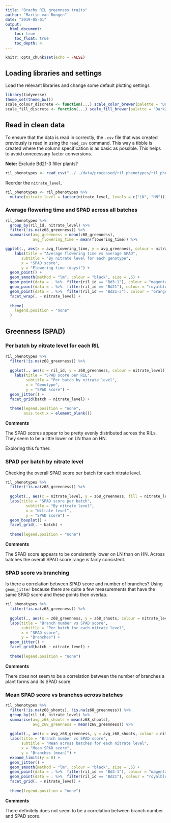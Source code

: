 ```yaml
---
title: "Brachy RIL greenness traits"
author: "Martin van Rongen"
date: "2019-05-01"
output:
  html_document:
    toc: true
    toc_float: true
    toc_depth: 4
---
```


```r
knitr::opts_chunk$set(echo = FALSE)
```

## Loading libraries and settings

Load the relevant libraries and change some default plotting settings

```r
library(tidyverse)
theme_set(theme_bw())
scale_colour_discrete <- function(...) scale_color_brewer(palette = "Dark2")
scale_fill_discrete <- function(...) scale_fill_brewer(palette = "Dark2")
```

## Read in clean data

To ensure that the data is read in correctly, the `.csv` file that was created previously is read in using the `read_csv` command. This way a tibble is created where the column specification is as basic as possible. This helps to avoid unnecessary factor conversions.

**Note:** Exclude Bd21-3 filler plants?

```r
ril_phenotypes <- read_csv("../../data/processed/ril_phenotypes/ril_phenotypic_data.csv")
```

Reorder the `nitrate_level`.

```r
ril_phenotypes <- ril_phenotypes %>%
  mutate(nitrate_level = factor(nitrate_level, levels = c("LN", "HN")))
```

### Average flowering time and SPAD across all batches

```r
ril_phenotypes %>%
  group_by(ril_id, nitrate_level) %>% 
  filter(!is.na(z68_greenness)) %>% 
  summarise(avg_greenness = mean(z68_greenness),
            avg_flowering_time = mean(flowering_time)) %>% 

ggplot(., aes(x = avg_flowering_time, y = avg_greenness, colour = nitrate_level)) +
    labs(title = "Average flowering time vs average SPAD", 
       subtitle = "By nitrate level for each genotype", 
       x = "SPAD score", 
       y = "Flowering time (days)") +
  geom_point() +
  geom_smooth(method = "lm", colour = "black", size = .5) +
  geom_point(data = . %>%  filter(ril_id == "Bd3-1"), colour = "magenta", size = 3, alpha = 0.7) +
  geom_point(data = . %>%  filter(ril_id == "Bd21"), colour = "royalblue3", size = 3, alpha = 0.7) +
  geom_point(data = . %>%  filter(ril_id == "Bd21-3"), colour = "orange", size = 3, alpha = 0.7) +
  facet_wrap(. ~ nitrate_level) +
  
  theme(
    legend.position = "none"
  )
```

## Greenness (SPAD)

### Per batch by nitrate level for each RIL

```r
ril_phenotypes %>% 
  filter(!is.na(z68_greenness)) %>% 
  
  ggplot(., aes(x = ril_id, y = z68_greenness, colour = nitrate_level)) +
    labs(title = "SPAD score per RIL",
         subtitle = "Per batch by nitrate level",
         x = "Genotype",
         y = "SPAD score") +
  geom_jitter() +
  facet_grid(batch ~ nitrate_level) +
  
  theme(legend.position = "none",
        axis.text.x = element_blank())
```

**Comments**

The SPAD scores appear to be pretty evenly distributed across the RILs.
They seem to be a little lower on LN than on HN.

Exploring this further.

### SPAD per batch by nitrate level

Checking the overall SPAD score per batch for each nitrate level.

```r
ril_phenotypes %>% 
  filter(!is.na(z68_greenness)) %>% 
  
  ggplot(., aes(x = nitrate_level, y = z68_greenness, fill = nitrate_level)) +
  labs(title = "SPAD score per batch",
         subtitle = "By nitrate level",
         x = "Nitrate level",
         y = "SPAD score") +
  geom_boxplot() +
  facet_grid(. ~ batch) +
  
  theme(legend.position = "none")
```

**Comments**

The SPAD score appears to be consistently lower on LN than on HN.
Across batches the overall SPAD score range is fairly consistent.

### SPAD score vs branching

Is there a correlation between SPAD score and number of branches?
Using `geom_jitter` because there are quite a few measurements that have the same SPAD score and these points then overlap.

```r
ril_phenotypes %>% 
  filter(!is.na(z68_greenness)) %>% 
  
  ggplot(., aes(x = z68_greenness, y = z68_shoots, colour = nitrate_level)) +
  labs(title = "Branch number vs SPAD score", 
       subtitle = "Per batch for each nitrate level", 
       x = "SPAD score", 
       y = "Branches") +
  geom_jitter() +
  facet_grid(batch ~ nitrate_level) +
  
  theme(legend.position = "none")
```

**Comments**

There does not seem to be a correlation between the number of branches a plant forms and its SPAD score.

### Mean SPAD score vs branches across batches

```r
ril_phenotypes %>%
  filter(!is.na(z68_shoots), !is.na(z68_greenness)) %>% 
  group_by(ril_id, nitrate_level) %>% 
  summarise(avg_z68_shoots = mean(z68_shoots),
            avg_z68_greenness = mean(z68_greenness)) %>% 
  
  ggplot(., aes(x = avg_z68_greenness, y = avg_z68_shoots, colour = nitrate_level)) +
  labs(title = "Branch number vs SPAD score", 
       subtitle = "Mean across batches for each nitrate level", 
       x = "Mean SPAD score", 
       y = "Branches (mean)") +
  expand_limits(y = 0) +
  geom_jitter() +
  geom_smooth(method = "lm", colour = "black", size = .5) +
  geom_point(data = . %>%  filter(ril_id == "Bd3-1"), colour = "magenta", size = 3, alpha = 0.7) +
  geom_point(data = . %>%  filter(ril_id == "Bd21"), colour = "royalblue3", size = 3, alpha = 0.7) +
  facet_grid(. ~ nitrate_level) +
  
  theme(legend.position = "none")
```

**Comments**

There definitely does not seem to be a correlation between branch number and SPAD score.
